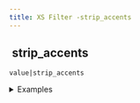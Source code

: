 ```yaml
---
title: XS Filter -strip_accents
---
```


## <img src="../assets/docuBadge (11).png" alt="" data-size="line"> strip\_accents <a href="#xsstrip_accents" id="xsstrip_accents"></a>

`value|strip_accents`

<details>

<summary>Examples</summary>

```javascript
"résumé"|strip_accents    // Returns "resume"
"café"|strip_accents      // Returns "cafe"
```

</details>
